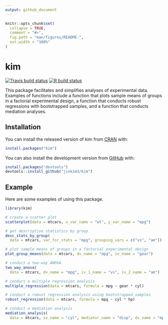 ```yaml
---
output: github_document
---
```


<!-- README.md is generated from README.Rmd. Please edit that file -->

```r
knitr::opts_chunk$set(
  collapse = TRUE,
  comment = "#>",
  fig.path = "man/figures/README-",
  out.width = "100%"
)
```
# kim

<!-- badges: start -->
[![Travis build status](https://travis-ci.com/jinkim3/kim.svg?branch=master)](https://travis-ci.com/jinkim3/kim)
[![R build status](https://github.com/jinkim3/kim/workflows/R-CMD-check/badge.svg)](https://github.com/jinkim3/kim/actions)
<!-- badges: end -->

This package facilitates and simplifies analyses of experimental data. 
Examples of functions include a function that plots sample means of groups 
in a factorial experimental design, a function that conducts robust 
regressions with bootstrapped samples, and a function that conducts 
mediation analyses.

## Installation

You can install the released version of kim 
from [CRAN](https://CRAN.R-project.org) with:

``` r
install.packages("kim")
```

You can also install the development version from
[GitHub](https://github.com/) with:

``` r
install.packages("devtools")
devtools::install_github("jinkim3/kim")
```

## Example

Here are some examples of using this package.

```r
library(kim)

# create a scatter plot
scatterplot(data = mtcars, x_var_name = "wt", y_var_name = "mpg")

# get descriptive statistics by group
desc_stats_by_group(
  data = mtcars, var_for_stats = "mpg", grouping_vars = c("vs", "am"))

# plot sample means of groups in a factorial experimental design
plot_group_means(data = mtcars, dv_name = "mpg", iv_name = "gear")

# conduct a two-way ANOVA
two_way_anova(
  data = mtcars, dv_name = "mpg", iv_1_name = "vs", iv_2_name = "am")

# conduct a multiple regression analysis
multiple_regression(data = mtcars, formula = mpg ~ gear * cyl)

# conduct a robust regression analysis using bootstrapped samples
robust_regression(data = mtcars, formula = mpg ~ cyl * hp)

# conduct a mediation analysis
mediation_analysis(
  data = mtcars, iv_name = "cyl", mediator_name = "disp", dv_name = "mpg")
```
